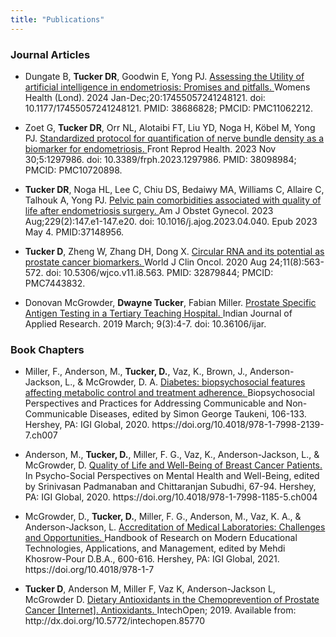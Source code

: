 ```yaml
---
title: "Publications"
---
```

### Journal Articles
* Dungate B, **Tucker DR**, Goodwin E, Yong PJ. <a href="https://pubmed.ncbi.nlm.nih.gov/38686828"> Assessing the Utility of artificial intelligence in endometriosis: Promises and pitfalls. </a> Womens Health (Lond). 2024 Jan-Dec;20:17455057241248121. doi: 10.1177/17455057241248121. PMID: 38686828; PMCID: PMC11062212.

* Zoet G, **Tucker DR**, Orr NL, Alotaibi FT, Liu YD, Noga H, Köbel M, Yong PJ. <a href="https://pubmed.ncbi.nlm.nih.gov/38098984"> Standardized protocol for quantification of nerve bundle density as a biomarker for endometriosis. </a> Front Reprod Health. 2023 Nov 30;5:1297986. doi: 10.3389/frph.2023.1297986. PMID: 38098984; PMCID: PMC10720898.

* **Tucker DR**, Noga HL, Lee C, Chiu DS, Bedaiwy MA, Williams C, Allaire C, Talhouk A, Yong PJ. <a href="https://pubmed.ncbi.nlm.nih.gov/37148956"> Pelvic pain comorbidities associated with quality of life after endometriosis surgery. </a> Am J Obstet Gynecol. 2023 Aug;229(2):147.e1-147.e20. doi: 10.1016/j.ajog.2023.04.040. Epub 2023 May 4. PMID:37148956.

* **Tucker D**, Zheng W, Zhang DH, Dong X. <a href="https://pubmed.ncbi.nlm.nih.gov/32879844"> Circular RNA and its potential as prostate cancer biomarkers. </a> World J Clin Oncol. 2020 Aug 24;11(8):563-572. doi: 10.5306/wjco.v11.i8.563. PMID: 32879844; PMCID: PMC7443832.

* Donovan McGrowder, **Dwayne Tucker**, Fabian Miller. <a href="https://www.worldwidejournals.com/indian-journal-of-applied-research-(IJAR)/article/prostate-specific-antigen-testing-in-a-tertiary-teaching-hospital/MTcyMDQ=/?is=1&b1=121&k=31"> Prostate Specific Antigen Testing in a Tertiary Teaching Hospital. </a> Indian Journal of Applied Research. 2019 March; 9(3):4-7. doi: 10.36106/ijar.


### Book Chapters
* Miller, F., Anderson, M., **Tucker, D.**, Vaz, K., Brown, J., Anderson-Jackson, L., & McGrowder, D. A. <a href="https://www.igi-global.com/chapter/diabetes/252423">  Diabetes: biopsychosocial features affecting metabolic control and treatment adherence. </a> Biopsychosocial Perspectives and Practices for Addressing Communicable and Non-Communicable Diseases, edited by Simon George Taukeni, 106-133. Hershey, PA: IGI Global, 2020. https://doi.org/10.4018/978-1-7998-2139-7.ch007

* Anderson, M., **Tucker, D.**, Miller, F. G., Vaz, K., Anderson-Jackson, L., & McGrowder, D. <a href="https://www.igi-global.com/chapter/quality-of-life-and-well-being-of-breast-cancer-patients/248708"> Quality of Life and Well-Being of Breast Cancer Patients. </a> In Psycho-Social Perspectives on Mental Health and Well-Being, edited by Srinivasan Padmanaban and Chittaranjan Subudhi, 67-94. Hershey, PA: IGI Global, 2020. https://doi.org/10.4018/978-1-7998-1185-5.ch004

* McGrowder, D., **Tucker, D.**, Miller, F. G., Anderson, M., Vaz, K. A., & Anderson-Jackson, L. <a href= "https://www.igi-global.com/chapter/accreditation-of-medical-laboratories/258798"> Accreditation of Medical Laboratories: Challenges and Opportunities. </a> Handbook of Research on Modern Educational Technologies, Applications, and Management, edited by Mehdi Khosrow-Pour D.B.A., 600-616. Hershey, PA: IGI Global, 2021. https://doi.org/10.4018/978-1-7

*   **Tucker D**, Anderson M, Miller F, Vaz K, Anderson-Jackson L, McGrowder D. <a href="https://www.intechopen.com/chapters/66809"> Dietary Antioxidants in the Chemoprevention of Prostate Cancer [Internet]. Antioxidants. </a> IntechOpen; 2019. Available from: http://dx.doi.org/10.5772/intechopen.85770

